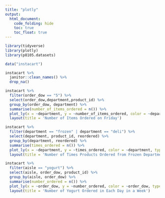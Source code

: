 ```yaml
---
title: "plotly"
output: 
  html_document:
    code_folding: hide
    toc: true
    toc_float: true
---
```


```r
library(tidyverse)
library(plotly)
library(p8105.datasets)
```

```r
data("instacart")

instacart %>% 
  janitor::clean_names() %>% 
  drop_na()
```

```r
instacart %>% 
  filter(order_dow == "5") %>% 
  select(order_dow,department,product_id) %>% 
  group_by(order_dow, department) %>%
  summarise(number_of_items_ordered = n()) %>%
  plot_ly(x = ~department, y = ~number_of_items_ordered, color = ~department, type = "scatter") %>%
  layout(title = 'Number of Items Ordered on Friday')
```


```r
instacart %>% 
  filter(department == "frozen" | department == "deli") %>% 
  select(department, product_id, reordered) %>% 
  group_by(department, reordered) %>%
  summarise(times_ordered = n()) %>%
  plot_ly(x = ~department, y = ~times_ordered, color = ~department, type = "box") %>%
  layout(title = 'Number of Times Products Ordered from Frozen Department and Deli Department')
```

```r
instacart %>%
  filter(aisle == "yogurt") %>% 
  select(aisle, order_dow, product_id) %>% 
  group_by(aisle, order_dow) %>%
  summarise(number_ordered = n()) %>%
  plot_ly(x = ~order_dow, y = ~number_ordered, color = ~order_dow, type = "bar") %>%
  layout(title = 'Number of Yogurt Ordered in Each Day in a Week')
```